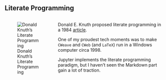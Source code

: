 ## Literate Programming

:::: {.columns}
::: {.column}
![Donald Knuth's Literate Programming](images/literate-programming.jpg)
:::
::: {.column}

Donald E. Knuth proposed literate programming in a 1984 [article](http://www.literateprogramming.com/knuthweb.pdf).

One of my proudest tech moments was to make `CWeave` and `CWeb` (and `LaTeX`) run in a Windows computer circa 1998.

Jupyter implements the literate programming paradigm, but I haven't seen the Markdown part gain a lot of traction.

:::
::::
